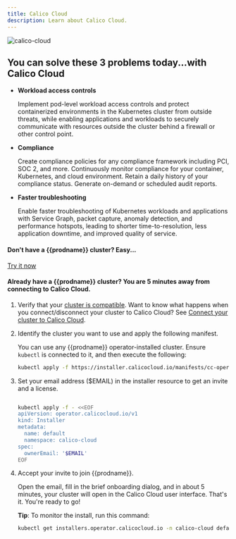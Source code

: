 ```yaml
---
title: Calico Cloud
description: Learn about Calico Cloud.
---
```


![calico-cloud](/img/calico/calico-cloud-small.png)

## You can solve these 3 problems today...with Calico Cloud

- **Workload access controls**

    Implement pod-level workload access controls and protect containerized environments in the Kubernetes cluster from outside threats, while enabling applications and workloads to securely communicate with resources outside the cluster behind a firewall or other control point.

- **Compliance**

    Create compliance policies for any compliance framework including PCI, SOC 2, and more. Continuously monitor compliance for your container, Kubernetes, and cloud environment. Retain a daily history of your compliance status. Generate on-demand or scheduled audit reports.

- **Faster troubleshooting**

    Enable faster troubleshooting of Kubernetes workloads and applications with Service Graph, packet capture, anomaly detection, and performance hotspots, leading to shorter time-to-resolution, less application downtime, and improved quality of service.

#### Don't have a {{prodname}} cluster? Easy...

[Try it now](https://www.tigera.io/tigera-products/cloud-trial)

#### Already have a {{prodname}} cluster? You are **5 minutes** away from connecting to Calico Cloud. 

1. Verify that your [cluster is compatible](https://docs.calicocloud.io/get-started/connect/system-requirements). Want to know what happens when you connect/disconnect your cluster to Calico Cloud? See [Connect your cluster to Calico Cloud](https://docs.calicocloud.io/get-started/connect/connect-cluster).

1. Identify the cluster you want to use and apply the following manifest.

   You can use any {{prodname}} operator-installed cluster. Ensure `kubectl` is connected to it, and then execute the following:

   ```bash
   kubectl apply -f https://installer.calicocloud.io/manifests/cc-operator/latest/deploy.yaml
   ```

1. Set your email address ($EMAIL) in the installer resource to get an invite and a license.

   ```bash

   kubectl apply -f - <<EOF
   apiVersion: operator.calicocloud.io/v1
   kind: Installer
   metadata:
     name: default
     namespace: calico-cloud
   spec:
     ownerEmail: '$EMAIL'
   EOF
   ```

1. Accept your invite to join {{prodname}}.

    Open the email, fill in the brief onboarding dialog, and in about 5 minutes, your cluster will open in the Calico Cloud user interface. That's it. You're ready to go!

    **Tip**: To monitor the install, run this command:

    ```bash
    kubectl get installers.operator.calicocloud.io -n calico-cloud default -o jsonpath='{.status.state}'
    ```
